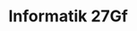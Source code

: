 
# Informatik 27Gf

<Table
  header={["Datum", "Thema", "Inhalt"]}
  compact
  selectable
  rows={termine}
  order={SortTimeTableByDate()}
/>
